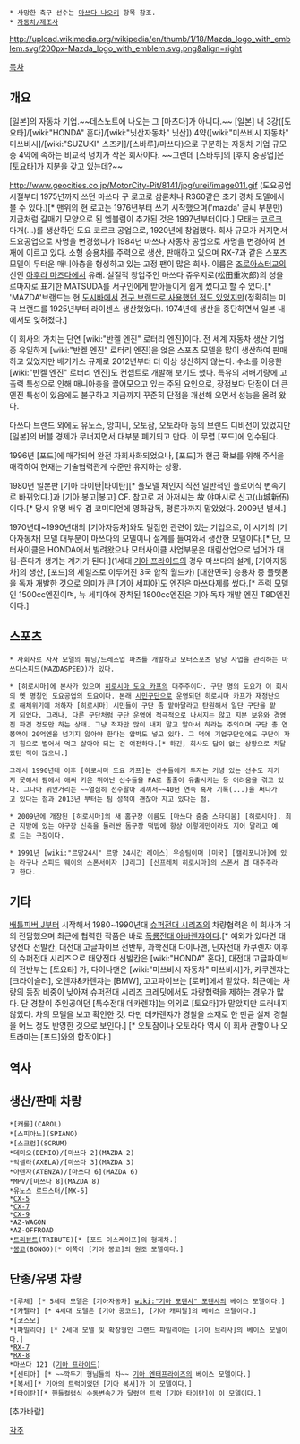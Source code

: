  * 사망한 축구 선수는 [[마쓰다 나오키]] 항목 참조.
 * [[자동차/제조사]]

http://upload.wikimedia.org/wikipedia/en/thumb/1/18/Mazda_logo_with_emblem.svg/200px-Mazda_logo_with_emblem.svg.png&align=right

[[목차]]
== 개요 ==
[일본]의 자동차 기업.~~데스노트에 나오는 그 [마츠다]가 아니다.~~
[일본] 내 3강([도요타]/[wiki:"HONDA" 혼다]/[wiki:"닛산자동차" 닛산]) 4약([wiki:"미쓰비시 자동차" 미쓰비시]/[wiki:"SUZUKI" 스즈키]/[스바루]/마쓰다)으로 구분하는 자동차 기업 규모 중 4약에 속하는 비교적 덩치가 작은 회사이다. ~~그런데 [스바루]의 [후지 중공업]은 [토요타]가 지분을 갖고 있는데?~~

http://www.geocities.co.jp/MotorCity-Pit/8141/jpg/urei/image011.gif
(도요공업 시절부터 1975년까지 쓰던 마쓰다 구 로고로 삼륜차나 R360같은 초기 경차 모델에서 볼 수 있다.)[* 맨위의 현 로고는 1976년부터 쓰기 시작했으며('mazda' 글씨 부분만) 지금처럼 갈매기 모양으로 된 엠블럼이 추가된 것은 1997년부터이다.]
모태는 [[코르크]] 마개(...)를 생산하던 도요 코르크 공업으로, 1920년에 창업했다. 회사 규모가 커지면서 도요공업으로 사명을 변경했다가 1984년 마쓰다 자동차 공업으로 사명을 변경하여 현재에 이르고 있다. 소형 승용차를 주력으로 생산, 판매하고 있으며 RX-7과 같은 스포츠 모델이 두터운 매니아층을 형성하고 있는 고정 팬이 많은 회사. 이름은 [[조로아스터교]]의 신인 [[아후라 마즈다]]에서 유래. 실질적 창업주인 마쓰다 쥬우지로(松田重次郎)의 성을 로마자로 표기한 MATSUDA를 서구인에게 받아들이게 쉽게 썼다고 할 수 있다.[* 'MAZDA'브랜드는 현 [[도시바]]에서 [http://ja.wikipedia.org/wiki/%E3%83%9E%E3%83%84%E3%83%80_%28%E9%9B%BB%E7%90%83%29 전구 브랜드로 사용했던 적도 있었지만](정확히는 미국 브랜드를 1925년부터 라이센스 생산했었다). 1974년에 생산을 중단하면서 일본 내에서도 잊혀졌다.]

이 회사의 가치는 단연 [wiki:"반켈 엔진" 로터리 엔진]이다.
전 세계 자동차 생산 기업 중 유일하게 [wiki:"반켈 엔진" 로터리 엔진]을 얹은 스포츠 모델을 많이 생산하여 판매하고 있었지만 배기가스 규제로 2012년부터 더 이상 생산하지 않는다. 수소를 이용한 [wiki:"반켈 엔진" 로터리 엔진]도 컨셉트로 개발해 보기도 했다. 특유의 저배기량에 고출력 특성으로 인해 매니아층을 끌어모으고 있는 주된 요인으로, 장점보다 단점이 더 큰 엔진 특성이 있음에도 불구하고 지금까지 꾸준히 단점을 개선해 오면서 성능을 올려 왔다.

마쓰다 브랜드 외에도 유노스, 앙피니, 오토잠, 오토라마 등의 브랜드 디비전이 있었지만 [일본]의 버블 경제가 무너지면서 대부분 폐기되고 만다. 이 무렵 [포드]에 인수된다.

1996년 [포드]에 매각되어 완전 자회사화되었으나, [포드]가 현금 확보를 위해 주식을 매각하여 현재는 기술협력관계 수준만 유지하는 상황.

{{{#!html
<iframe width="420" height="315" src="https://www.youtube.com/embed/GMjzQoKxpLg" frameborder="0" allowfullscreen></iframe>
}}} 1980년 일본판 [기아 타이탄|타이탄][* 풀모델 체인지 직전 일반적인 플로어식 변속기로 바뀌었다.]과 [기아 봉고|봉고] CF. 참고로 저 아저씨는 故 야마시로 신고(山城新伍)이다.[* 당시 유명 배우 겸 코미디언에 영화감독, 평론가까지 맡았었다. 2009년 별세.]

1970년대~1990년대의 [기아자동차]와도 밀접한 관련이 있는 기업으로, 이 시기의 [기아자동차] 모델 대부분이 마쓰다의 모델이나 설계를 들여와서 생산한 모델이다.[* 단, 모터사이클은 HONDA에서 빌려왔으나 모터사이클 사업부문은 대림산업으로 넘어가 대림-혼다가 생기는 계기가 된다.](1세대 [[기아 프라이드]]의 경우 마쓰다의 설계, [기아자동차]의 생산, [포드]의 세일즈로 이루어진 3국 합작 월드카) [대한민국] 승용차 중 플랫폼을 독자 개발한 것으로 의미가 큰 [기아 세피아]도 엔진은 마쓰다제를 썼다.[* 주력 모델인 1500cc엔진이며, 뉴 세피아에 장착된 1800cc엔진은 기아 독자 개발 엔진 T8D엔진이다.]

== 스포츠 ==
 * 자회사로 자사 모델의 튜닝/드레스업 파츠를 개발하고 모터스포츠 담당 사업을 관리하는 마쓰다스피드(MAZDASPEED)가 있다.

 * [히로시마]에 본사가 있으며 [[히로시마 도요 카프]]의 대주주이다. 구단 명의 도요가 이 회사의 옛 명칭인 도요공업의 도요이다. 본래 [[시민구단]]으로 운영되던 히로시마 카프가 재정난으로 해체위기에 처하자 [히로시마] 시민들이 구단 좀 맡아달라고 탄원해서 일단 구단을 맡게 되었다. 그러나, 다른 구단처럼 구단 운영에 적극적으로 나서지는 않고 지분 보유와 경영진 파견 정도만 하는 상태. 그냥 적자만 많이 내지 말고 알아서 하라는 주의이며 구단 총 연봉액이 20억엔을 넘기지 않아야 한다는 압박도 넣고 있다. 그 덕에 기업구단임에도 구단이 자기 힘으로 벌어서 먹고 살아야 되는 건 여전하다.[* 하긴, 회사도 답이 없는 상황으로 치달았던 적이 많으니.]

 그래서 1990년대 이후 [히로시마 도요 카프]는 선수들에게 투자는 커녕 있는 선수도 지키지 못해서 팜에서 애써 키운 뛰어난 선수들을 FA로 줄줄이 유출시키는 등 어려움을 겪고 있다. 그나마 위안거리는 ~~열심히 선수팔아 제껴서~~40년 연속 흑자 기록(...)을 써나가고 있다는 점과 2013년 부터는 팀 성적이 괜찮아 지고 있다는 점.

 * 2009년에 개장된 [히로시마]의 새 홈구장 이름도 [마쓰다 줌줌 스타디움] [히로시마]. 최근 지방에 있는 야구장 신축을 둘러싼 돔구장 떡밥에 항상 이렇게만이라도 지어 달라고 예로 드는 구장이다.

 * 1991년 [wiki:"르망24시" 르망 24시간 레이스] 우승팀이며 [미국] [캘리포니아]에 있는 라구나 스피드 웨이의 스폰서이자 [J리그] [산프레체 히로시마]의 스폰서 겸 대주주라고 한다.

== 기타 ==
[[배틀피버 J]]부터 시작해서 1980~1990년대 [[슈퍼전대 시리즈]]의 차량협력은 이 회사가 거의 전담했으며 최근에 협력한 작품은 바로 [[폭룡전대 아바렌쟈]]이다.[* 예외가 있다면 태양전대 선발칸, 대전대 고글파이브 전반부, 과학전대 다이나맨, 닌자전대 카쿠렌쟈 이후의 슈퍼전대 시리즈으로 태양전대 선발칸은 [wiki:"HONDA" 혼다], 대전대 고글파이브의 전반부는 [토요타] 가, 다이나맨은 [wiki:"미쓰비시 자동차" 미쓰비시]가, 카쿠렌쟈는 [크라이슬러], 오렌쟈&카렌쟈는 [BMW], 고고파이브는 [로버]에서 맡았다. 최근에는 차량의 등장 비중이 낮아져 슈퍼전대 시리즈 크레딧에서도 차량협력을 제하는 경우가 많다. 단 경찰이 주인공이던 [특수전대 데카렌쟈]는 의외로 [토요타]가 맡았지만 드러내지 않았다. 차의 모델을 보고 확인한 것. 다만 데카렌쟈가 경찰을 소재로 한 만큼 실제 경찰을 어느 정도 반영한 것으로 보인다.] [* 오토잠이나 오토라마 역시 이 회사 관할이나 오토라마는 [포드]와의 합작이다.]

== 역사 ==

== 생산/판매 차량 ==
 *[캐롤](CAROL)
 *[스피아노](SPIANO)
 *[스크럼](SCRUM)
 *데미오(DEMIO)/[마쓰다 2](MAZDA 2)
 *악셀라(AXELA)/[마쓰다 3](MAZDA 3)
 *아텐자(ATENZA)/[마쓰다 6](MAZDA 6)
 *MPV/[마쓰다 8](MAZDA 8)
 *유노스 로드스터/[MX-5]
 *[[CX-5]]
 *[[CX-7]]
 *[[CX-9]]
 *AZ-WAGON
 *AZ-OFFROAD
 *[[트리뷰트]](TRIBUTE)[* [포드 이스케이프]의 형제차.]
 *[[봉고]](BONGO)[* 이쪽이 [기아 봉고]의 원조 모델이다.]

== 단종/유명 차량 ==
 *[루체] [* 5세대 모델은 [기아자동차] [[wiki:"기아 포텐샤" 포텐샤]]의 베이스 모델이다.]
 *[카펠라] [* 4세대 모델은 [기아 콩코드], [기아 캐피탈]의 베이스 모델이다.]
 *[코스모]
 *[파밀리아] [* 2세대 모델 및 확장형인 그랜드 파밀리아는 [기아 브리사]의 베이스 모델이다.]
 *[[RX-7]]
 *[[RX-8]]
 *마쓰다 121 ([[기아 프라이드]])
 *[센티아] [* ~~깍두기 형님들의 차~~ [[기아 엔터프라이즈]]의 베이스 모델이다.]
 *[복서][* 기아의 트럭이었던 [기아 복서]가 이 모델이다.]
 *[타이탄][* 핸들컬럼식 수동변속기가 달렸던 트럭 [기아 타이탄]이 이 모델이다.]
 
[추가바람]

[[각주]]
